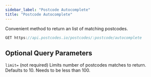 ```yaml
---
sidebar_label: "Postcode Autocomplete"
title: "Postcode Autocomplete"
---
```


Convenient method to return an list of matching postcodes.

```javascript
GET https://api.postcodes.io/postcodes/:postcode/autocomplete
```

## Optional Query Parameters

`limit=` (not required) Limits number of postcodes matches to return. Defaults to 10. Needs to be less than 100.
